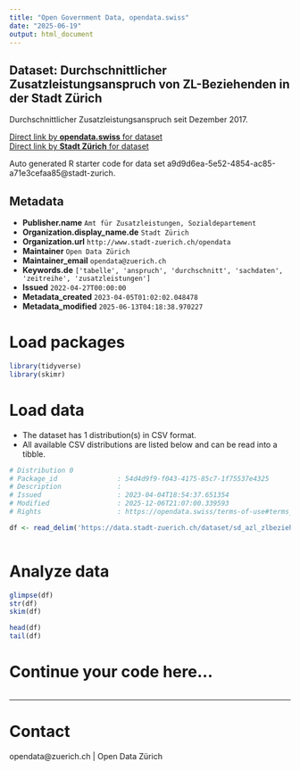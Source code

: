 ```yaml
---
title: "Open Government Data, opendata.swiss"
date: "2025-06-19"
output: html_document
---
```


## Dataset: Durchschnittlicher Zusatzleistungsanspruch von ZL-Beziehenden in der Stadt Zürich

Durchschnittlicher Zusatzleistungsanspruch seit Dezember 2017. 


[Direct link by **opendata.swiss** for dataset](https://opendata.swiss/de/dataset/durchschnittlicher-zusatzleistungsanspruch-von-zl-beziehenden-in-der-stadt-zurich1)<br>
[Direct link by **Stadt Zürich** for dataset](https://data.stadt-zuerich.ch/dataset/sd_azl_zlbeziehende_durchschnitt_zlanspruch)

Auto generated R starter code for data set a9d9d6ea-5e52-4854-ac85-a71e3cefaa85@stadt-zurich.

## Metadata

- **Publisher.name** `Amt für Zusatzleistungen, Sozialdepartement`
- **Organization.display_name.de** `Stadt Zürich`
- **Organization.url** `http://www.stadt-zuerich.ch/opendata`
- **Maintainer** `Open Data Zürich`
- **Maintainer_email** `opendata@zuerich.ch`
- **Keywords.de** `['tabelle', 'anspruch', 'durchschnitt', 'sachdaten', 'zeitreihe', 'zusatzleistungen']`
- **Issued** `2022-04-27T00:00:00`
- **Metadata_created** `2023-04-05T01:02:02.048478`
- **Metadata_modified** `2025-06-13T04:18:38.970227`


# Load packages

```r

library(tidyverse)
library(skimr)

```

# Load data

-   The dataset has 1 distribution(s) in CSV format.
-   All available CSV distributions are listed below and can be read into a tibble.

```r

# Distribution 0
# Package_id               : 54d4d9f9-f043-4175-85c7-1f75537e4325
# Description              : 
# Issued                   : 2023-04-04T18:54:37.651354
# Modified                 : 2025-12-06T21:07:00.339593
# Rights                   : https://opendata.swiss/terms-of-use#terms_open

df <- read_delim('https://data.stadt-zuerich.ch/dataset/sd_azl_zlbeziehende_durchschnitt_zlanspruch/download/sd_alz_zl_durchschnitt.csv')



```

# Analyze data

```r

glimpse(df)
str(df)
skim(df)

head(df)
tail(df)

```

# Continue your code here...

```r

```

------------------------------------------------------------------------

# Contact

opendata@zuerich.ch | Open Data Zürich
